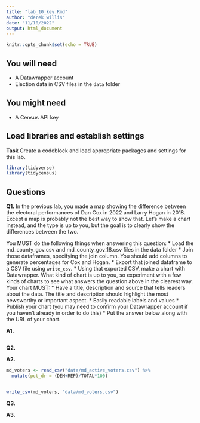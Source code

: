 ```yaml
---
title: "lab_10_key.Rmd"
author: "derek willis"
date: "11/10/2022"
output: html_document
---
```


```r
knitr::opts_chunk$set(echo = TRUE)
```

## You will need

* A Datawrapper account
* Election data in CSV files in the `data` folder

## You might need

* A Census API key

## Load libraries and establish settings

**Task** Create a codeblock and load appropriate packages and settings for this lab.

```r
library(tidyverse)
library(tidycensus)
```

## Questions

**Q1.** In the previous lab, you made a map showing the difference between the electoral performances of Dan Cox in 2022 and Larry Hogan in 2018. Except a map is probably not the best way to show that. Let's make a chart instead, and the type is up to you, but the goal is to clearly show the differences between the two.

You MUST do the following things when answering this question:
* Load the md_county_gov.csv and md_county_gov_18.csv files in the data folder
* Join those dataframes, specifying the join column. You should add columns to generate percentages for Cox and Hogan.
* Export that joined dataframe to a CSV file using `write_csv`.
* Using that exported CSV, make a chart with Datawrapper. What kind of chart is up to you, so experiment with a few kinds of charts to see what answers the question above in the clearest way. Your chart MUST:
  * Have a title, description and source that tells readers about the data. The title and description should highlight the most newsworthy or important aspect.
  * Easily readable labels and values
* Publish your chart (you may need to confirm your Datawrapper account if you haven't already in order to do this)
* Put the answer below along with the URL of your chart.

**A1.** 

```r
```

**Q2.** 

**A2.** 

```r
md_voters <- read_csv("data/md_active_voters.csv") %>% 
  mutate(pct_dr = (DEM+REP)/TOTAL*100)


write_csv(md_voters, "data/md_voters.csv")
```


**Q3.** 

**A3.** 

```r
```